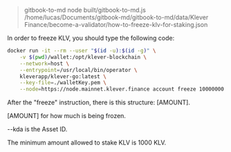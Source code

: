 
> gitbook-to-md
> node built/gitbook-to-md.js /home/lucas/Documents/gitbook-md/gitbook-to-md/data/Klever Finance/become-a-validator/how-to-freeze-klv-for-staking.json

In order to freeze KLV, you should type the following code:

```bash
docker run -it --rm --user "$(id -u):$(id -g)" \
    -v $(pwd)/wallet:/opt/klever-blockchain \
    --network=host \
    --entrypoint=/usr/local/bin/operator \
    kleverapp/klever-go:latest \
    --key-file=./walletKey.pem \
    --node=https://node.mainnet.klever.finance account freeze 10000000
```

After the "freeze" instruction, there is this structure: [AMOUNT].

[AMOUNT] for how much is being frozen.

--kda is the Asset ID.

The minimum amount allowed to stake KLV is 1000 KLV.



